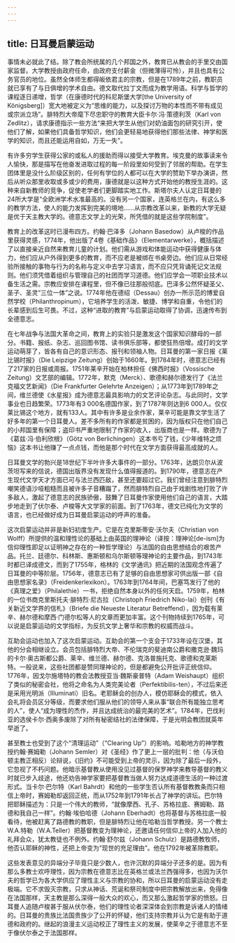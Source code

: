 ```yaml
---
---
---
```

title: 日耳曼启蒙运动
---




事情未必就此了结。除了教会所统属的几个邦国之外，教育已从教会的手里交由国家监督。大学教授由政府任命，由政府支付薪金（但微薄得可怜），并且也具有公务官员的地位。虽然全体师生都得皈依君主的宗教，但是在1789年之前，教职员就已享有了与日俱增的学术自由。德文取代拉丁文而成为教学用语。科学与哲学的课程逐日递增，哲学（在康德时代的科尼斯堡大学[the University of Königsberg]）宽大地被定义为“思维的能力，以及探讨万物的本性而不带有成见或宗派立场”。腓特烈大帝麾下尽忠职守的教育大臣卡尔·冯·策德利茨（Karl von Zedlitz），请求康德指示一些方法“来把大学生从他们对奶油面包的研究引开，使他们了解，如果他们具备哲学知识，他们会更轻易地获得他们那些法律、神学和医学的知识，而且还能运用自如，万无一失”。

有许多穷学生获得公家的或私人的援助而得以接受大学教育。埃克曼的故事读来令人愉快，那是描写在他奋发进取过程的每一阶段里如何受到了邻居的帮助。在学生团体里是没什么阶级区别的，任何有学位的人都可以在大学的赞助下举办演讲，然后从听众那里收取或多或少的费用，康德就是以这种方式开始他的教授生涯的。这种来自新教师的竞争，促使老学者们更脚踏实地工作。斯塔尔夫人认定日耳曼的24所大学是“全欧洲学术水准最高的。没有另一个国家，连英格兰在内，有这么多的教学方法，使人的能力发挥到完美的境地……从宗教改革以来，新教的大学无疑是优于天主教大学的。德意志文学上的光荣，所凭借的就是这些学院制度”。

教育上的改革这时已漫布四方。约翰·巴泽多（Johann Basedow）从卢梭的作品里获得灵感，1774年，他出版了4卷《基础作品》（Elementarwerke），概括描述了以直接亲近自然来教育儿童的计划。他们需从游戏和体能运动中获得健康与体力，他们应从户外得到更多的教育，而不应老是被绑在书桌旁边。他们应从日常经验所接触的事物与行为的名称与定义中去学习语言，而不应只凭背诵死记文法规则。他们须凭借着组织与管理自己的社团而学习道德。他们应学会一项职业技术以备生活之需。宗教应安排在课程里，但不像已往那般彻底。巴泽多公然怀疑圣父、圣子、圣灵“三位一体”之说。1774年他在德绍（Dessau）创办一所示范的博爱自然学校（Philanthropinum），它培养学生的活泼、敏捷、博学和自重，令他们的长辈感到后生可畏。不过，这种“进取的教育”与启蒙运动取得了协调，迅速传布到全德意志。

在七年战争与法国大革命之间，教育上的实验只是激发这个国家知识酵母的一部分。书籍、报纸、杂志、巡回图书馆、读书俱乐部等，都使狂热倍增。成打的文学运动萌芽了，皆各有自己的意识形态、报刊和领袖人物。日耳曼的第一家日报《莱比锡时报》（Die Leipzige Zeitung）创始于1660年。到1784年时，德意志已经有了217家的日报或周报。1751年莱辛开始在柏林担任《佛西时报》（Vossische Zeitung）文艺部的编辑。1772年，默克（Merck）、歌德和赫尔德发行了《法兰克福文艺新闻》（Die Frankfurter Gelehrte Anzeigen）；从1773年到1789年之间，维兰德使《水星报》成为德意志最具影响力的文艺评论杂志。与此同时，文学事业也日趋繁荣。1773年有3 000名德国作家，到了1787年则达到6 000人。仅仅莱比锡这个地方，就有133人。其中有许多是业余作家，莱辛可能是靠文学生活了好多年的第一个日耳曼人。差不多所有的作家都是贫困的，因为版权只在他们自己的小邦国里有保障；盗印书严重地限制了作家的收入，出版商也是一样。歌德为了《葛兹·冯·伯利欣根》（Götz von Berlichingen）这本书亏了钱，《少年维特之烦恼》这本书让他赚了一点点钱，而他是那个时代在文学方面获得最高成就的人。

日耳曼文学的勃兴是18世纪下半叶许多大事件的一部分。1763年，达朗贝尔从波茨坦写来的信说，德国出版界没有发现什么值得报道的。到1790年，德意志在产生现代文学天才方面已可与法兰西匹敌，甚至还要超过它。我们曾经注意到腓特烈嘲笑德语沙哑粗糙而且被许多子音糟蹋了，然而腓特烈自己由于戏剧性地打败了许多敌人，激起了德意志的民族骄傲，鼓舞了日耳曼作家使用他们自己的语言，大踏步地走到了伏尔泰、卢梭等大文学家的前面。到了1763年，德文已纯化为文学的语言，也已经做好成为日耳曼启蒙运动的呼声的准备。

这次启蒙运动并非是新妇初度生产。它是在克里斯蒂安·沃尔夫（Christian von Wolff）所提供的温和理性论的基础上由英国的理神论（译按：理神论[de-ism]为信仰理性即足以证明神之存在的一种哲学理论）与法国的自由思想结合的艰苦产品。托兰、廷德尔、科林斯、惠斯顿和乌尔斯顿等理神论的主要作品，到1743年时都已译成德文，而到了1755年，格林的《文学通讯》把近期的法国观念传遍了日耳曼的中等阶层。1756年，德意志已有了足够的自由思想家可供出版一部《自由思想家名录》（Freidenkerlexikon）。1763年到1764年间，巴塞笃发行了他的《真理之爱》（Philalethie）一书，拒绝自然本身以外的任何天启。1759年，柏林的一位书商克里斯托夫·腓特烈·尼古拉（Christoph Friedrich Niko-lai）创刊《有关新近文学界的信札》（Briefe die Neueste Literatur Betreffend），因为载有莱辛、赫尔德和摩西·门德尔松等人的文章而更加丰富。这个刊物持续到1765年，可以说是启蒙运动的文学指标，为反抗文学上奢华和宗教的权威而战斗。

互助会运动也加入了这次启蒙运动。互助会的第一个支会于1733年设在汉堡，其他的分会相继设立。会员包括腓特烈大帝、不伦瑞克的斐迪南公爵和撒克逊·魏玛的卡尔·奥古斯都公爵、莱辛、维兰德、赫尔德、克洛普施托克、歌德和克莱斯特。一般说来，这些社团都是赞同理神论的，但是都避免公开批评正统信仰。1776年，因戈尔施塔特的教会法教授亚当·魏斯豪普特（Adam Weishaupt）组织了类似的秘密会社，他将之命名为人类完美论者（Perfektibilis-ten），不过后来还是采用光明派（Illuminati）旧名。老耶稣会的创办人，模仿耶稣会的模式，依入会礼将会员区分等级，而要求他们服从他们的领导人来从事“联合所有能独立思考的人”，使人“成为理性的杰作，并且达成统治的最完美的艺术”。1784年，巴伐利亚的选侯卡尔·西奥多废除了对所有秘密结社的法律保障，于是光明会教团就英年早逝了。

甚至教士也受到了这个“清理运动”（“Clearing Up”）的影响。哈勒地方的神学教授约翰·赛姆勒（Johann Semler）对《圣经》作了更上一层的批判：他（与沃伯顿主教正相反）论辩说，《旧约》不可能受到上帝的灵示，因为除了最后一段外，它忽视了不朽问题。他暗示基督教从使用没见过基督的保罗神学来教导基督的教义时就已步入歧途，他还劝告神学家要把基督教当做人努力达成道德生活的一种过渡形式。当卡尔·巴尔特（Karl Bahrdt）和他的一些学生否认所有基督教教条而只相信上帝时，赛姆勒却返回正统，而从1752年到1791年长占了神学的讲坛。巴尔特把耶稣描述为：只是一个伟大的教师，“就像摩西、孔子、苏格拉底、赛姆勒、路德和我自己一样”。约翰·埃伯哈德（Johann Eberhadt）也将基督与苏格拉底一般看待，他被赶离了路德教的教职，但是腓特烈让他在哈勒当哲学教授。另一个教士W.A.特勒（W.A.Teller）把基督教变为理神论，还邀请任何信仰上帝的人加入他的礼拜会众，犹太教徒也不例外。约翰·舒尔兹（Johann Schulz）是路德教牧师，他否认耶稣的神性，还把上帝变为“现世的充足理由”。他在1792年被革除教职。

这些发表意见的异端分子毕竟只是少数人，也许沉默的异端分子还多的是。因为有那么多教士欢呼理性，因为宗教在德意志比在英格兰或法兰西强得多，也因为沃尔夫的哲学已为各大学供应了理性主义与宗教的协和，所以日耳曼的启蒙运动没有走极端。它不求毁灭宗教，只求从神话、荒诞和祭司制度中把宗教解放出来，免得像在法国那样，天主教是那么深得一般大众的欢心，而又那么激起哲学家的愤怒。日耳曼人追随卢梭甚于服从伏尔泰，他们的理性论者深深体会到宗教是诉诸人的情绪的。日耳曼的贵族比法国贵族少了公开的怀疑，他们支持宗教并认为它是有助于道德和政府的。继起的浪漫主义运动校正了理性主义的发展，使莱辛之于德意志不至于像伏尔泰之于法国那样。